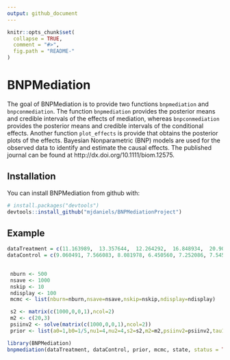 ```yaml
---
output: github_document
---
```


<!-- README.md is generated from README.Rmd. Please edit that file -->

```r
knitr::opts_chunk$set(
  collapse = TRUE,
  comment = "#>",
  fig.path = "README-"
)
```

# BNPMediation

The goal of BNPMediation is to provide two functions `bnpmediation` and `bnpconmediation`. The function `bnpmediation` provides the posterior means and credible intervals of the effects of mediation, whereas `bnpconmediation` provides the posterior means and credible intervals of the conditional effects. Another function `plot_effects` is provide that obtains the posterior plots of the effects. Bayesian Nonparametric (BNP) models are used for the observed data to identify and estimate the causal effects. The published journal can be found at http://dx.doi.org/10.1111/biom.12575. 
 

## Installation

You can install BNPMediation from github with:


```r
# install.packages("devtools")
devtools::install_github("mjdaniels/BNPMediationProject") 

```

## Example

```r

dataTreatment = c(11.163989,  13.357644,  12.264292,  16.848934,  20.902562,  13.037647,  10.523266, 13.869733,  16.399047,  13.249197,  11.284890,  11.450062,  10.817139,  15.245700, 9.920019,  11.573960,  10.911009,  10.489587,  10.814474,  10.479123,  11.576099, 9.527664,  19.139293,  10.419879,  11.477210, 9.974351,  11.661321,  11.107294, 10.703919,  10.229351,  14.304395,  11.966633,  12.320991,  17.905459,  9.661749, 10.385607,  20.406423,  10.777457,  9.825228,  13.691681, 9.871743,  10.500229, 10.285037,  14.930915,  13.608770,  16.167101,  13.602650,  14.786788,  10.867811, 10.512889,  11.412777,  11.982880,  8.774465,  10.481118,  9.444334,  15.367506,  9.772886,  10.974271,  9.893823,  20.102887,  11.444247,  10.500275,  9.847932,  11.732694,  11.462192,  13.380679,  12.794651,  9.678496,  17.062716,  14.091250,  9.289893,  10.719766,  10.636155,  9.798370,  10.298192,  10.618451,  10.365415,  18.189078,  15.972311,  11.072824,  12.343840,  11.811951,  10.639700,  15.114964,  11.880889,  11.335969,  11.388849,  10.878676,  10.722346,  11.307921,  9.956277,  9.213929,  10.085210,  11.800195,  10.658099,  10.718170,  11.422773,  10.623135,  11.142688,  10.719141,  12.885994,  9.060620,  13.221060,  9.687241,  12.399068,  12.719150,  10.968212,  12.011608,  11.513917,  9.541409,  11.621904,  13.197714,  11.697384,  14.032590,  12.267005,  15.554890,  11.958848 )
dataControl = c(9.060491, 7.566083, 8.081978, 6.450560, 7.252086, 7.545289, 9.019265 ,7.678507, 7.353213, 10.708195, 8.253596, 8.413139, 9.588276, 10.589635 ,8.619169, 9.088016, 7.063381, 6.403902, 8.413106, 7.254758, 7.946906,7.013008, 6.828835, 7.198124, 8.133756, 14.843925, 8.043300, 9.978774,11.630415, 6.912515, 7.354103, 6.634561, 9.672022, 9.785791, 7.490891,12.384268, 9.223109, 6.719683, 8.311750, 9.388895, 7.773400, 14.815319,20.050661, 6.417857, 10.674383, 9.293519, 14.880615, 8.090496, 7.880399, 7.181893, 7.913207, 7.086220, 10.728450, 8.687074, 6.958637, 14.135874, 7.273476, 10.325233, 7.736805, 14.173735, 7.773935, 9.227020, 8.257979 ,11.986135, 7.875595, 7.341740, 6.036009, 8.976403, 7.396193, 7.217195, 6.849920, 10.399304, 12.968451, 7.879505, 7.816833, 7.270345, 7.299595,10.799175, 6.471268, 6.234942, 8.203609, 6.411400, 10.768465, 8.162683, 7.262786, 8.473937, 9.886522, 7.018580, 6.836707, 7.283106, 7.344599, 8.686345, 9.547393, 10.468727, 14.321967, 7.183868, 10.743336, 6.865275, 7.725663, 7.168826, 9.654838, 14.515487, 9.493838, 12.502887, 9.970782, 7.366840, 8.856238, 7.529891, 15.989223, 7.827295, 7.505671, 7.966335, 8.062032, 6.708697, 10.414558, 10.033180, 7.512152, 10.476679, 9.338416, 6.898800, 7.380856, 10.896545, 9.672738 )

  
 nburn <- 500
 nsave <- 1000
 nskip <- 10
 ndisplay <- 100
 mcmc <- list(nburn=nburn,nsave=nsave,nskip=nskip,ndisplay=ndisplay)

 s2 <- matrix(c(1000,0,0,1),ncol=2)
 m2 <- c(20,3)
 psiinv2 <- solve(matrix(c(1000,0,0,1),ncol=2))
 prior <- list(a0=1,b0=1/5,nu1=4,nu2=4,s2=s2,m2=m2,psiinv2=psiinv2,tau1=0.01,tau2=0.01)

library(BNPMediation)
bnpmediation(dataTreatment, dataControl, prior, mcmc, state, status = TRUE, na.action, q = 2, NN = 10, n1 = 10, n0 = 10, extra.thin = 0, seed= 12345)



```






